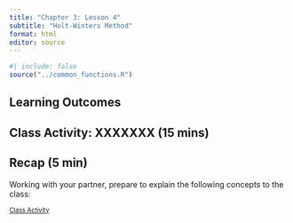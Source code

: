 ```yaml
---
title: "Chapter 3: Lesson 4"
subtitle: "Holt-Winters Method"
format: html
editor: source
---
```


```r
#| include: false
source("../common_functions.R")
```

```{=html}
<script type="text/javascript">
 function showhide(id) {
    var e = document.getElementById(id);
    e.style.display = (e.style.display == 'block') ? 'none' : 'block';
 }
 
 function openTab(evt, tabName) {
    var i, tabcontent, tablinks;
    tabcontent = document.getElementsByClassName("tabcontent");
    for (i = 0; i < tabcontent.length; i++) {
        tabcontent[i].style.display = "none";
    }
    tablinks = document.getElementsByClassName("tablinks");
    for (i = 0; i < tablinks.length; i++) {
        tablinks[i].className = tablinks[i].className.replace(" active", "");
    }
    document.getElementById(tabName).style.display = "block";
    evt.currentTarget.className += " active";
 }    
</script>
```

## Learning Outcomes
## Class Activity: XXXXXXX (15 mins)



## Recap (5 min)

Working with your partner, prepare to explain the following concepts to the class:




<a href="javascript:showhide('Solutions')"
style="font-size:.8em;">Class Activity</a>

::: {#Solutions style="display:none;"}

Solutions to Class Activity

```r
#| echo: false
stuff <- "here"
```

:::

